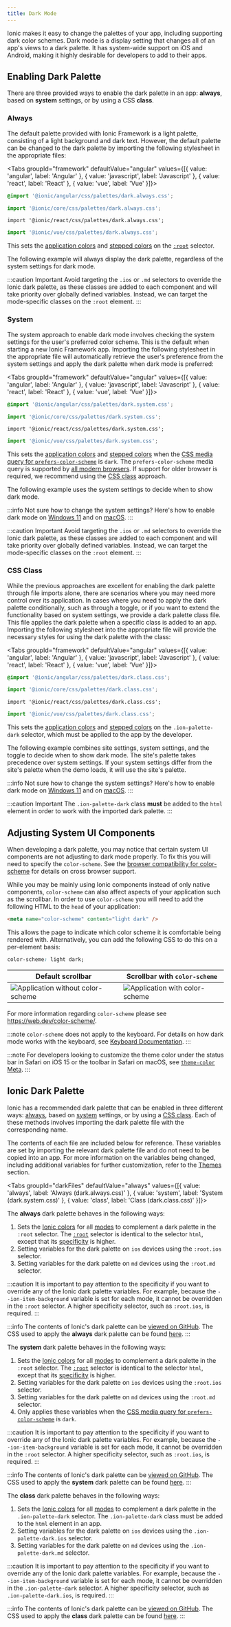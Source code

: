 ```yaml
---
title: Dark Mode
---
```



<head>
  <title>Dark Mode to Change Color Schemes and CSS Properties</title>
  <meta
    name="description"
    content="Developers are adding dark mode CSS on native applications to support their user preferences. Read to learn more about dark color schemes for Ionic apps."
  />
</head>

Ionic makes it easy to change the palettes of your app, including supporting dark color schemes. Dark mode is a display setting that changes all of an app's views to a dark palette. It has system-wide support on iOS and Android, making it highly desirable for developers to add to their apps.

## Enabling Dark Palette

There are three provided ways to enable the dark palette in an app: **always**, based on **system** settings, or by using a CSS **class**.

### Always

The default palette provided with Ionic Framework is a light palette, consisting of a light background and dark text. However, the default palette can be changed to the dark palette by importing the following stylesheet in the appropriate files:

<Tabs groupId="framework" defaultValue="angular" values={[{ value: 'angular', label: 'Angular' }, { value: 'javascript', label: 'Javascript' }, { value: 'react', label: 'React' }, { value: 'vue', label: 'Vue' }]}>

<TabItem value="angular">

```css
@import '@ionic/angular/css/palettes/dark.always.css';
```

</TabItem>
<TabItem value="javascript">

```ts
import '@ionic/core/css/palettes/dark.always.css';
```

</TabItem>
<TabItem value="react">

```tsx
import '@ionic/react/css/palettes/dark.always.css';
```

</TabItem>
<TabItem value="vue">

```ts
import '@ionic/vue/css/palettes/dark.always.css';
```

</TabItem>

</Tabs>

This sets the [application colors](/docs/theming/themes#application-colors) and [stepped colors](/docs/theming/themes#stepped-colors) on the [`:root`](https://developer.mozilla.org/en-US/docs/Web/CSS/:root) selector.

The following example will always display the dark palette, regardless of the system settings for dark mode.


<AlwaysDarkMode />

:::caution Important
Avoid targeting the `.ios` or `.md` selectors to override the Ionic dark palette, as these classes are added to each component and will take priority over globally defined variables. Instead, we can target the mode-specific classes on the `:root` element.
:::

### System

The system approach to enable dark mode involves checking the system settings for the user's preferred color scheme. This is the default when starting a new Ionic Framework app. Importing the following stylesheet in the appropriate file will automatically retrieve the user's preference from the system settings and apply the dark palette when dark mode is preferred:

<Tabs groupId="framework" defaultValue="angular" values={[{ value: 'angular', label: 'Angular' }, { value: 'javascript', label: 'Javascript' }, { value: 'react', label: 'React' }, { value: 'vue', label: 'Vue' }]}>

<TabItem value="angular">

```css
@import '@ionic/angular/css/palettes/dark.system.css';
```

</TabItem>
<TabItem value="javascript">

```ts
import '@ionic/core/css/palettes/dark.system.css';
```

</TabItem>
<TabItem value="react">

```tsx
import '@ionic/react/css/palettes/dark.system.css';
```

</TabItem>
<TabItem value="vue">

```ts
import '@ionic/vue/css/palettes/dark.system.css';
```

</TabItem>

</Tabs>

This sets the [application colors](/docs/theming/themes#application-colors) and [stepped colors](/docs/theming/themes#stepped-colors) when the [CSS media query for `prefers-color-scheme`](https://developer.mozilla.org/en-US/docs/Web/CSS/@media/prefers-color-scheme) is `dark`. The `prefers-color-scheme` media query is supported by [all modern browsers](https://caniuse.com/#feat=prefers-color-scheme). If support for older browser is required, we recommend using the [CSS class](#css-class) approach.

The following example uses the system settings to decide when to show dark mode.

:::info
Not sure how to change the system settings? Here's how to enable dark mode on [Windows 11](https://support.microsoft.com/en-us/windows/change-colors-in-windows-d26ef4d6-819a-581c-1581-493cfcc005fe) and on [macOS](https://support.apple.com/en-us/HT208976).
:::


<SystemDarkMode />

:::caution Important
Avoid targeting the `.ios` or `.md` selectors to override the Ionic dark palette, as these classes are added to each component and will take priority over globally defined variables. Instead, we can target the mode-specific classes on the `:root` element.
:::

### CSS Class

While the previous approaches are excellent for enabling the dark palette through file imports alone, there are scenarios where you may need more control over its application. In cases where you need to apply the dark palette conditionally, such as through a toggle, or if you want to extend the functionality based on system settings, we provide a dark palette class file. This file applies the dark palette when a specific class is added to an app. Importing the following stylesheet into the appropriate file will provide the necessary styles for using the dark palette with the class:

<Tabs groupId="framework" defaultValue="angular" values={[{ value: 'angular', label: 'Angular' }, { value: 'javascript', label: 'Javascript' }, { value: 'react', label: 'React' }, { value: 'vue', label: 'Vue' }]}>

<TabItem value="angular">

```css
@import '@ionic/angular/css/palettes/dark.class.css';
```

</TabItem>
<TabItem value="javascript">

```ts
import '@ionic/core/css/palettes/dark.class.css';
```

</TabItem>
<TabItem value="react">

```tsx
import '@ionic/react/css/palettes/dark.class.css';
```

</TabItem>
<TabItem value="vue">

```ts
import '@ionic/vue/css/palettes/dark.class.css';
```

</TabItem>

</Tabs>

This sets the [application colors](/docs/theming/themes#application-colors) and [stepped colors](/docs/theming/themes#stepped-colors) on the `.ion-palette-dark` selector, which must be applied to the app by the developer.

The following example combines site settings, system settings, and the toggle to decide when to show dark mode. The site's palette takes precedence over system settings. If your system settings differ from the site's palette when the demo loads, it will use the site's palette.

:::info
Not sure how to change the system settings? Here's how to enable dark mode on [Windows 11](https://support.microsoft.com/en-us/windows/change-colors-in-windows-d26ef4d6-819a-581c-1581-493cfcc005fe) and on [macOS](https://support.apple.com/en-us/HT208976).
:::


<ClassDarkMode />

:::caution Important
The `.ion-palette-dark` class **must** be added to the `html` element in order to work with the imported dark palette.
:::

## Adjusting System UI Components

When developing a dark palette, you may notice that certain system UI components are not adjusting to dark mode properly. To fix this you will need to specify the `color-scheme`. See the <a href="https://caniuse.com/#feat=mdn-html_elements_meta_name_color-scheme" target="_blank">browser compatibility for color-scheme</a> for details on cross browser support.

While you may be mainly using Ionic components instead of only native components, `color-scheme` can also affect aspects of your application such as the scrollbar. In order to use `color-scheme` you will need to add the following HTML to the `head` of your application:

```html
<meta name="color-scheme" content="light dark" />
```

This allows the page to indicate which color scheme it is comfortable being rendered with. Alternatively, you can add the following CSS to do this on a per-element basis:

```css
color-scheme: light dark;
```

| Default scrollbar                                                        | Scrollbar with `color-scheme`                                        |
| ------------------------------------------------------------------------ | -------------------------------------------------------------------- |
| ![Application without color-scheme](/img/theming/color-scheme-light.png) | ![Application with color-scheme](/img/theming/color-scheme-dark.png) |

For more information regarding `color-scheme` please see https://web.dev/color-scheme/.

:::note
`color-scheme` does not apply to the keyboard. For details on how dark mode works with the keyboard, see [Keyboard Documentation](../developing/keyboard.md#dark-mode).
:::

:::note
For developers looking to customize the theme color under the status bar in Safari on iOS 15 or the toolbar in Safari on macOS, see [`theme-color` Meta](./advanced#theme-color-meta).
:::

## Ionic Dark Palette

Ionic has a recommended dark palette that can be enabled in three different ways: [always](#always), based on [system](#system) settings, or by using a [CSS class](#css-class). Each of these methods involves importing the dark palette file with the corresponding name.

The contents of each file are included below for reference. These variables are set by importing the relevant dark palette file and do not need to be copied into an app. For more information on the variables being changed, including additional variables for further customization, refer to the [Themes](themes.md) section.

<Tabs groupId="darkFiles" defaultValue="always" values={[{ value: 'always', label: 'Always (dark.always.css)' }, { value: 'system', label: 'System (dark.system.css)' }, { value: 'class', label: 'Class (dark.class.css)' }]}>

<TabItem value="always">

The **always** dark palette behaves in the following ways:

1. Sets the [Ionic colors](colors.md) for all [modes](platform-styles.md#ionic-modes) to complement a dark palette in the `:root` selector. The [`:root`](https://developer.mozilla.org/en-US/docs/Web/CSS/:root) selector is identical to the selector `html`, except that its [specificity](https://developer.mozilla.org/en-US/docs/Web/CSS/Specificity) is higher.
2. Setting variables for the dark palette on `ios` devices using the `:root.ios` selector.
3. Setting variables for the dark palette on `md` devices using the `:root.md` selector.

:::caution
It is important to pay attention to the specificity if you want to override any of the Ionic dark palette variables. For example, because the `--ion-item-background` variable is set for each mode, it cannot be overridden in the `:root` selector. A higher specificity selector, such as `:root.ios`, is required.
:::

:::info
The contents of Ionic's dark palette can be [viewed on GitHub](https://github.com/ionic-team/ionic-framework/blob/main/core/src/css/palettes/dark.scss). The CSS used to apply the **always** dark palette can be found [here](https://github.com/ionic-team/ionic-framework/blob/main/core/src/css/palettes/dark.always.scss).
:::

</TabItem>

<TabItem value="system">

The **system** dark palette behaves in the following ways:

1. Sets the [Ionic colors](colors.md) for all [modes](platform-styles.md#ionic-modes) to complement a dark palette in the `:root` selector. The [`:root`](https://developer.mozilla.org/en-US/docs/Web/CSS/:root) selector is identical to the selector `html`, except that its [specificity](https://developer.mozilla.org/en-US/docs/Web/CSS/Specificity) is higher.
2. Setting variables for the dark palette on `ios` devices using the `:root.ios` selector.
3. Setting variables for the dark palette on `md` devices using the `:root.md` selector.
4. Only applies these variables when the [CSS media query for `prefers-color-scheme`](https://developer.mozilla.org/en-US/docs/Web/CSS/@media/prefers-color-scheme) is `dark`.

:::caution
It is important to pay attention to the specificity if you want to override any of the Ionic dark palette variables. For example, because the `--ion-item-background` variable is set for each mode, it cannot be overridden in the `:root` selector. A higher specificity selector, such as `:root.ios`, is required.
:::

:::info
The contents of Ionic's dark palette can be [viewed on GitHub](https://github.com/ionic-team/ionic-framework/blob/main/core/src/css/palettes/dark.scss). The CSS used to apply the **system** dark palette can be found [here](https://github.com/ionic-team/ionic-framework/blob/main/core/src/css/palettes/dark.system.scss).
:::

</TabItem>

<TabItem value="class">

The **class** dark palette behaves in the following ways:

1. Sets the [Ionic colors](colors.md) for all [modes](platform-styles.md#ionic-modes) to complement a dark palette in the `.ion-palette-dark` selector. The `.ion-palette-dark` class must be added to the `html` element in an app.
2. Setting variables for the dark palette on `ios` devices using the `.ion-palette-dark.ios` selector.
3. Setting variables for the dark palette on `md` devices using the `.ion-palette-dark.md` selector.

:::caution
It is important to pay attention to the specificity if you want to override any of the Ionic dark palette variables. For example, because the `--ion-item-background` variable is set for each mode, it cannot be overridden in the `.ion-palette-dark` selector. A higher specificity selector, such as `.ion-palette-dark.ios`, is required.
:::

:::info
The contents of Ionic's dark palette can be [viewed on GitHub](https://github.com/ionic-team/ionic-framework/blob/main/core/src/css/palettes/dark.scss). The CSS used to apply the **class** dark palette can be found [here](https://github.com/ionic-team/ionic-framework/blob/main/core/src/css/palettes/dark.class.scss).
:::

</TabItem>

</Tabs>
